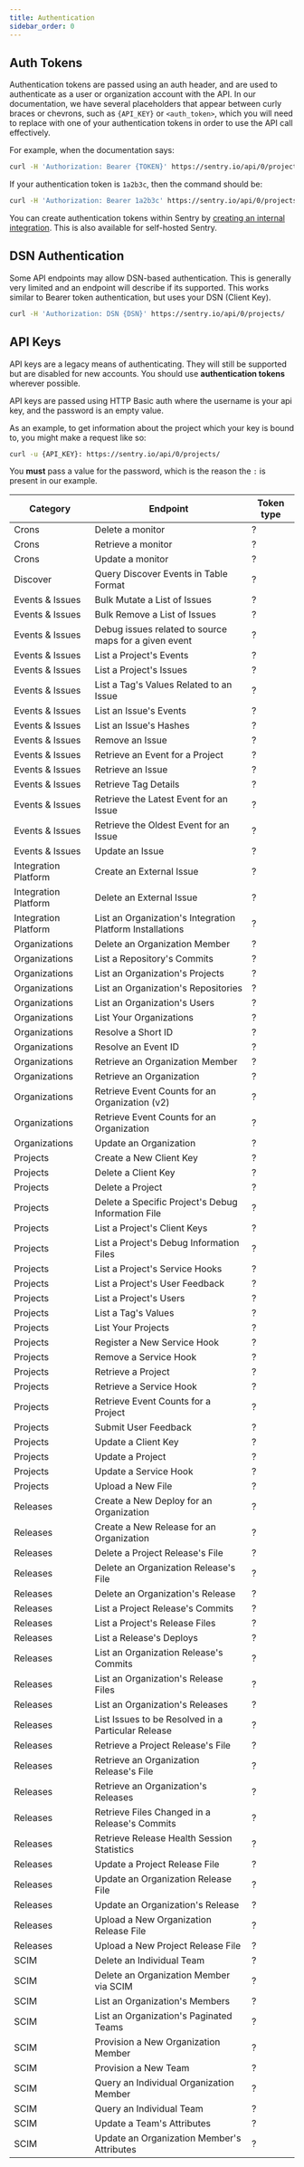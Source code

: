 ```yaml
---
title: Authentication
sidebar_order: 0
---
```


## Auth Tokens

Authentication tokens are passed using an auth header, and are used to authenticate as a user or organization account with the API. In our documentation, we have several placeholders that appear between curly braces or chevrons, such as `{API_KEY}` or `<auth_token>`, which you will need to replace with one of your authentication tokens in order to use the API call effectively.

For example, when the documentation says:

```bash
curl -H 'Authorization: Bearer {TOKEN}' https://sentry.io/api/0/projects/
```

If your authentication token is `1a2b3c`, then the command should be:

```bash
curl -H 'Authorization: Bearer 1a2b3c' https://sentry.io/api/0/projects/
```

You can create authentication tokens within Sentry by [creating an internal integration](https://docs.sentry.io/product/integrations/integration-platform/#internal-integrations). This is also available for self-hosted Sentry.

## DSN Authentication

Some API endpoints may allow DSN-based authentication. This is generally very limited and an endpoint will describe if its supported. This works similar to Bearer token authentication, but uses your DSN (Client Key).

```bash
curl -H 'Authorization: DSN {DSN}' https://sentry.io/api/0/projects/
```

## API Keys

<Alert level="warning" title="Note">

API keys are a legacy means of authenticating. They will still be supported but are disabled for new accounts. You should use **authentication tokens** wherever possible.

</Alert>

API keys are passed using HTTP Basic auth where the username is your api key, and the password is an empty value.

As an example, to get information about the project which your key is bound to, you might make a request like so:

```bash
curl -u {API_KEY}: https://sentry.io/api/0/projects/
```

<Note>

You **must** pass a value for the password, which is the reason the `:` is present in our example.

</Note>

| Category             | Endpoint                                                  | Token type |
| -------------------- | --------------------------------------------------------- | ---------- |
| Crons                | Delete a monitor                                          | ?          |
| Crons                | Retrieve a monitor                                        | ?          |
| Crons                | Update a monitor                                          | ?          |
| Discover             | Query Discover Events in Table Format                     | ?          |
| Events & Issues      | Bulk Mutate a List of Issues                              | ?          |
| Events & Issues      | Bulk Remove a List of Issues                              | ?          |
| Events & Issues      | Debug issues related to source maps for a given event     | ?          |
| Events & Issues      | List a Project's Events                                   | ?          |
| Events & Issues      | List a Project's Issues                                   | ?          |
| Events & Issues      | List a Tag's Values Related to an Issue                   | ?          |
| Events & Issues      | List an Issue's Events                                    | ?          |
| Events & Issues      | List an Issue's Hashes                                    | ?          |
| Events & Issues      | Remove an Issue                                           | ?          |
| Events & Issues      | Retrieve an Event for a Project                           | ?          |
| Events & Issues      | Retrieve an Issue                                         | ?          |
| Events & Issues      | Retrieve Tag Details                                      | ?          |
| Events & Issues      | Retrieve the Latest Event for an Issue                    | ?          |
| Events & Issues      | Retrieve the Oldest Event for an Issue                    | ?          |
| Events & Issues      | Update an Issue                                           | ?          |
| Integration Platform | Create an External Issue                                  | ?          |
| Integration Platform | Delete an External Issue                                  | ?          |
| Integration Platform | List an Organization's Integration Platform Installations | ?          |
| Organizations        | Delete an Organization Member                             | ?          |
| Organizations        | List a Repository's Commits                               | ?          |
| Organizations        | List an Organization's Projects                           | ?          |
| Organizations        | List an Organization's Repositories                       | ?          |
| Organizations        | List an Organization's Users                              | ?          |
| Organizations        | List Your Organizations                                   | ?          |
| Organizations        | Resolve a Short ID                                        | ?          |
| Organizations        | Resolve an Event ID                                       | ?          |
| Organizations        | Retrieve an Organization Member                           | ?          |
| Organizations        | Retrieve an Organization                                  | ?          |
| Organizations        | Retrieve Event Counts for an Organization (v2)            | ?          |
| Organizations        | Retrieve Event Counts for an Organization                 | ?          |
| Organizations        | Update an Organization                                    | ?          |
| Projects             | Create a New Client Key                                   | ?          |
| Projects             | Delete a Client Key                                       | ?          |
| Projects             | Delete a Project                                          | ?          |
| Projects             | Delete a Specific Project's Debug Information File        | ?          |
| Projects             | List a Project's Client Keys                              | ?          |
| Projects             | List a Project's Debug Information Files                  | ?          |
| Projects             | List a Project's Service Hooks                            | ?          |
| Projects             | List a Project's User Feedback                            | ?          |
| Projects             | List a Project's Users                                    | ?          |
| Projects             | List a Tag's Values                                       | ?          |
| Projects             | List Your Projects                                        | ?          |
| Projects             | Register a New Service Hook                               | ?          |
| Projects             | Remove a Service Hook                                     | ?          |
| Projects             | Retrieve a Project                                        | ?          |
| Projects             | Retrieve a Service Hook                                   | ?          |
| Projects             | Retrieve Event Counts for a Project                       | ?          |
| Projects             | Submit User Feedback                                      | ?          |
| Projects             | Update a Client Key                                       | ?          |
| Projects             | Update a Project                                          | ?          |
| Projects             | Update a Service Hook                                     | ?          |
| Projects             | Upload a New File                                         | ?          |
| Releases             | Create a New Deploy for an Organization                   | ?          |
| Releases             | Create a New Release for an Organization                  | ?          |
| Releases             | Delete a Project Release's File                           | ?          |
| Releases             | Delete an Organization Release's File                     | ?          |
| Releases             | Delete an Organization's Release                          | ?          |
| Releases             | List a Project Release's Commits                          | ?          |
| Releases             | List a Project's Release Files                            | ?          |
| Releases             | List a Release's Deploys                                  | ?          |
| Releases             | List an Organization Release's Commits                    | ?          |
| Releases             | List an Organization's Release Files                      | ?          |
| Releases             | List an Organization's Releases                           | ?          |
| Releases             | List Issues to be Resolved in a Particular Release        | ?          |
| Releases             | Retrieve a Project Release's File                         | ?          |
| Releases             | Retrieve an Organization Release's File                   | ?          |
| Releases             | Retrieve an Organization's Releases                       | ?          |
| Releases             | Retrieve Files Changed in a Release's Commits             | ?          |
| Releases             | Retrieve Release Health Session Statistics                | ?          |
| Releases             | Update a Project Release File                             | ?          |
| Releases             | Update an Organization Release File                       | ?          |
| Releases             | Update an Organization's Release                          | ?          |
| Releases             | Upload a New Organization Release File                    | ?          |
| Releases             | Upload a New Project Release File                         | ?          |
| SCIM                 | Delete an Individual Team                                 | ?          |
| SCIM                 | Delete an Organization Member via SCIM                    | ?          |
| SCIM                 | List an Organization's Members                            | ?          |
| SCIM                 | List an Organization's Paginated Teams                    | ?          |
| SCIM                 | Provision a New Organization Member                       | ?          |
| SCIM                 | Provision a New Team                                      | ?          |
| SCIM                 | Query an Individual Organization Member                   | ?          |
| SCIM                 | Query an Individual Team                                  | ?          |
| SCIM                 | Update a Team's Attributes                                | ?          |
| SCIM                 | Update an Organization Member's Attributes                | ?          |
